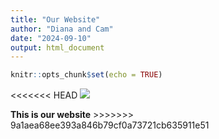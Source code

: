 ```yaml
---
title: "Our Website"
author: "Diana and Cam"
date: "2024-09-10"
output: html_document
---
```


```r
knitr::opts_chunk$set(echo = TRUE)
```

<<<<<<< HEAD
![](https://www.shutterstock.com/image-photo/lonely-green-oak-tree-field-600nw-707501539.jpg)

**This is our website**
>>>>>>> 9a1aea68ee393a846b79cf0a73721cb635911e51
